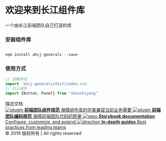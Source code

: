 
<Meta title="欢迎来到沈先森的组件库" />



<style>{`
  .subheading {
    --mediumdark: '#999999';
    font-weight: 900;
    font-size: 13px;
    color: #999;
    letter-spacing: 6px;
    line-height: 24px;
    text-transform: uppercase;
    margin-bottom: 12px;
    margin-top: 40px;
  }

  .link-list {
    display: grid;
    grid-template-columns: 1fr;
    grid-template-rows: 1fr 1fr;
    row-gap: 10px;
  }

  @media (min-width: 620px) {
    .link-list {
      row-gap: 20px;
      column-gap: 20px;
      grid-template-columns: 1fr 1fr;
    }
  }

  @media all and (-ms-high-contrast:none) {
  .link-list {
      display: -ms-grid;
      -ms-grid-columns: 1fr 1fr;
      -ms-grid-rows: 1fr 1fr;
    }
  }

  .link-item {
    display: block;
    padding: 20px 30px 20px 15px;
    border: 1px solid #00000010;
    border-radius: 5px;
    transition: background 150ms ease-out, border 150ms ease-out, transform 150ms ease-out;
    color: #333333;
    display: flex;
    align-items: flex-start;
  }

  .link-item:hover {
    border-color: #1EA7FD50;
    transform: translate3d(0, -3px, 0);
    box-shadow: rgba(0, 0, 0, 0.08) 0 3px 10px 0;
  }

  .link-item:active {
    border-color: #1EA7FD;
    transform: translate3d(0, 0, 0);
  }

  .link-item strong {
    font-weight: 700;
    display: block;
    margin-bottom: 2px;
  }

  .link-item img {
    height: 40px;
    width: 40px;
    margin-right: 15px;
    flex: none;
  }

  .link-item span {
    font-size: 14px;
    line-height: 20px;
  }

  .tip {
    display: inline-block;
    border-radius: 1em;
    font-size: 11px;
    line-height: 12px;
    font-weight: 700;
    background: #E7FDD8;
    color: #66BF3C;
    padding: 4px 12px;
    margin-right: 10px;
    vertical-align: top;
  }

  .tip-wrapper {
    font-size: 13px;
    line-height: 20px;
    margin-top: 40px;
    margin-bottom: 40px;
  }

  .tip-wrapper code {
    font-size: 12px;
    display: inline-block;
  }
`}</style>
# 欢迎来到长江组件库
一个由长江前端团队自己打造的库
### 安装组件库

```javascript

npm install ahcj-generals --save

```
### 使用方式

```javascript
// 加载样式
import 'ahcj-generals/dist/index.css'
// 引入组件
import {Button, Panel} from "shenzhiyong"

```
<div class="subheading">描述文档</div>
<div class="link-list">
  <a class="link-item" href="https://modao.cc/app/c6ff5baaae7d447bef2505ede7e2629daa7ebc1f?simulator_type=device&sticky" target="_blank">
    <img src={Plugin} alt="plugin" />
    <span>
      <strong>前端团队组件规范</strong>
      保障组件库的完美兼容当前业务需要
    </span>
  </a>
  <a class="link-item" href="http://gitlab.iwhalecloud.com/iip/iip-front-pc-qst-enterprise" target="_blank">
    <img src={Colors} alt="plugin" />
    <span>
      <strong>前端团队编码规范</strong>
      保障前端团队代码的质量
    </span>
  </a>
  <a class="link-item" href="https://storybook.js.org/docs" target="_blank">
      <img src={Repo} alt="repo" />
      <span>
        <strong>Storybook documentation</strong>
        Configure, customize, and extend
      </span>
    </a>
    <a class="link-item" href="https://www.learnstorybook.com" target="_blank">
      <img src={Direction} alt="direction" />
      <span>
        <strong>In-depth guides</strong>
        Best practices from leading teams
      </span>
    </a>
</div>

<div class="tip-wrapper">© 2019 版权所有 | All rights reserved</div>
